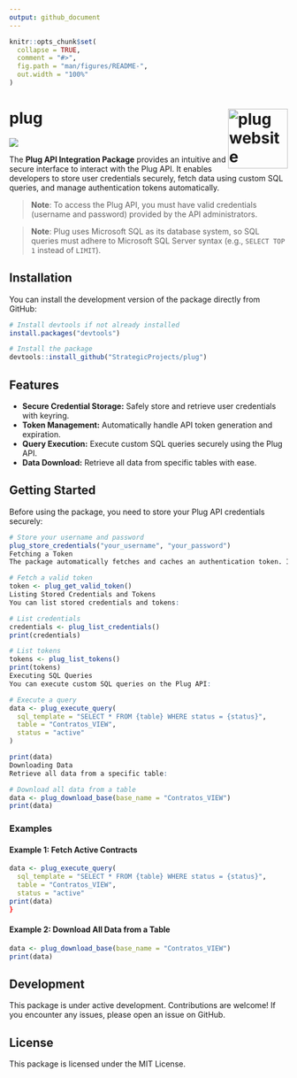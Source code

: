 ```yaml
---
output: github_document
---
```


<!-- README.md is generated from README.Rmd. Please edit that file -->

```r
knitr::opts_chunk$set(
  collapse = TRUE,
  comment = "#>",
  fig.path = "man/figures/README-",
  out.width = "100%"
)
```

# plug <a href="https://monitoramento.sepe.pe.gov.br/plug/"><img src="man/figures/logo.png" align="right" height="108" alt="plug website" /></a>

<!-- badges: start -->
![](https://img.shields.io/badge/devel%20version-0.1.0-blue.svg)
<!-- badges: end -->


The **Plug API Integration Package** provides an intuitive and secure interface to interact with the Plug API. It enables developers to store user credentials securely, fetch data using custom SQL queries, and manage authentication tokens automatically.

> **Note**: To access the Plug API, you must have valid credentials (username and password) provided by the API administrators.

> **Note**: Plug uses Microsoft SQL as its database system, so SQL queries must adhere to Microsoft SQL Server syntax (e.g., `SELECT TOP 1` instead of `LIMIT`).



## Installation

You can install the development version of the package directly from GitHub:

```r
# Install devtools if not already installed
install.packages("devtools")

# Install the package
devtools::install_github("StrategicProjects/plug")
```



## Features

- **Secure Credential Storage:** Safely store and retrieve user credentials with keyring.
- **Token Management:** Automatically handle API token generation and expiration.
- **Query Execution:** Execute custom SQL queries securely using the Plug API.
- **Data Download:** Retrieve all data from specific tables with ease. 

## Getting Started

Before using the package, you need to store your Plug API credentials securely:

```r
# Store your username and password
plug_store_credentials("your_username", "your_password")
Fetching a Token
The package automatically fetches and caches an authentication token. If you need to retrieve it manually, use:

# Fetch a valid token
token <- plug_get_valid_token()
Listing Stored Credentials and Tokens
You can list stored credentials and tokens:

# List credentials
credentials <- plug_list_credentials()
print(credentials)

# List tokens
tokens <- plug_list_tokens()
print(tokens)
Executing SQL Queries
You can execute custom SQL queries on the Plug API:

# Execute a query
data <- plug_execute_query(
  sql_template = "SELECT * FROM {table} WHERE status = {status}",
  table = "Contratos_VIEW",
  status = "active"
)

print(data)
Downloading Data
Retrieve all data from a specific table:

# Download all data from a table
data <- plug_download_base(base_name = "Contratos_VIEW")
print(data)
```



### Examples

#### Example 1: Fetch Active Contracts
```r
data <- plug_execute_query(
  sql_template = "SELECT * FROM {table} WHERE status = {status}",
  table = "Contratos_VIEW",
  status = "active"
print(data)
}
```

#### Example 2: Download All Data from a Table

```r
data <- plug_download_base(base_name = "Contratos_VIEW")
print(data)
```


## Development

This package is under active development. Contributions are welcome! If you encounter any issues, please open an issue on GitHub. 



## License

This package is licensed under the MIT License. 

